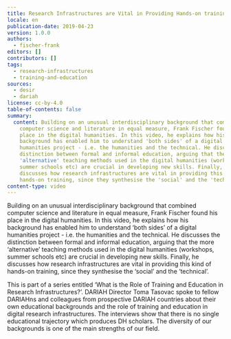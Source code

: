 ```yaml
---
title: Research Infrastructures are Vital in Providing Hands-on training
locale: en
publication-date: 2019-04-23
version: 1.0.0
authors:
  - fischer-frank
editors: []
contributors: []
tags:
  - research-infrastructures
  - training-and-education
sources:
  - desir
  - dariah
license: cc-by-4.0
table-of-contents: false
summary:
  content: Building on an unusual interdisciplinary background that combined
    computer science and literature in equal measure, Frank Fischer found his
    place in the digital humanities. In this video, he explains how his
    background has enabled him to understand 'both sides' of a digital
    humanities project - i.e. the humanities and the technical. He discusses the
    distinction between formal and informal education, arguing that the more
    'alternative' teaching methods used in the digital humanities (workshops,
    summer schools etc) are crucial in developing new skills. Finally, he
    discusses how research infrastructures are vital in providing this kind of
    hands-on training, since they synthesise the 'social' and the 'technical'.
content-type: video
---
```

Building on an unusual interdisciplinary background that combined computer science and literature in equal measure, Frank Fischer found his place in the digital humanities. In this video, he explains how his background has enabled him to understand ‘both sides’ of a digital humanities project - i.e. the humanities and the technical. He discusses the distinction between formal and informal education, arguing that the more ‘alternative’ teaching methods used in the digital humanities (workshops, summer schools etc) are crucial in developing new skills. Finally, he discusses how research infrastructures are vital in providing this kind of hands-on training, since they synthesise the ‘social’ and the ‘technical’.

This is part of a series entitled ‘What is the Role of Training and Education in Research Infrastructures?’. DARIAH Director Toma Tasovac spoke to fellow DARIAHns and colleagues from prospective DARIAH countries about their own educational backgrounds and the role of training and education in digital research infrastructures. The interviews show that there is no single educational trajectory which produces DH scholars. The diversity of our backgrounds is one of the main strengths of our field.

<VideoCard title="Research Infrastructures are Vital in Providing Hands-on Training" id="soL0itkLYpk" image="images/fischer-training.png" />
